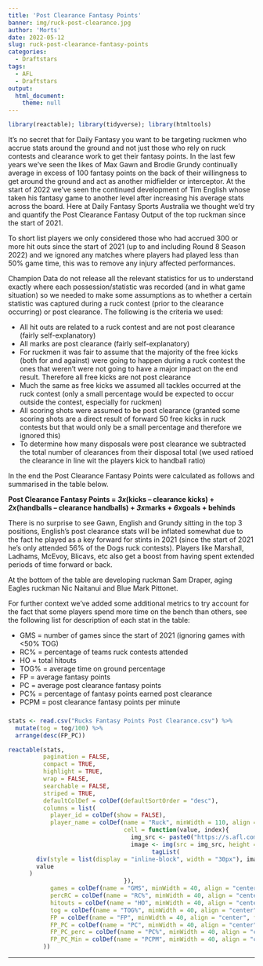 ---
title: 'Post Clearance Fantasy Points' 
banner: img/ruck-post-clearance.jpg
author: 'Morts'
date: 2022-05-12
slug: ruck-post-clearance-fantasy-points
categories:
  - Draftstars
tags:
  - AFL
  - Draftstars
output: 
  html_document: 
    theme: null
---

```{r include = FALSE}
library(reactable); library(tidyverse); library(htmltools)

```

It’s no secret that for Daily Fantasy you want to be targeting ruckmen who accrue stats around the ground and not just those who rely on ruck contests and clearance work to get their fantasy points. In the last few years we’ve seen the likes of Max Gawn and Brodie Grundy continually average in excess of 100 fantasy points on the back of their willingness to get around the ground and act as another midfielder or interceptor. At the start of 2022 we’ve seen the continued development of Tim English whose taken his fantasy game to another level after increasing his average stats across the board. Here at Daily Fantasy Sports Australia we thought we’d try and quantify the Post Clearance Fantasy Output of the top ruckman since the start of 2021.

To short list players we only considered those who had accrued 300 or more hit outs since the start of 2021 (up to and including Round 8 Season 2022) and we ignored any matches where players had played less than 50% game time, this was to remove any injury affected performances.

Champion Data do not release all the relevant statistics for us to understand exactly where each possession/statistic was recorded (and in what game situation) so we needed to make some assumptions as to whether a certain statistic was captured during a ruck contest (prior to the clearance occurring) or post clearance. The following is the criteria we used: 
 
* All hit outs are related to a ruck contest and are not post clearance (fairly self-explanatory) 
* All marks are post clearance (fairly self-explanatory) 
* For ruckmen it was fair to assume that the majority of the free kicks (both for and against) were going to happen during a ruck contest the ones that weren’t were not going to have a major impact on the end result. Therefore all free kicks are not post clearance 
* Much the same as free kicks we assumed all tackles occurred at the ruck contest (only a small percentage would be expected to occur outside the contest, especially for ruckmen) 
* All scoring shots were assumed to be post clearance (granted some scoring shots are a direct result of forward 50 free kicks in ruck contests but that would only be a small percentage and therefore we ignored this) 
* To determine how many disposals were post clearance we subtracted the total number of clearances from their disposal total (we used ratioed the clearance in line wit the players kick to handball ratio) 
 
In the end the Post Clearance Fantasy Points were calculated as follows and summarised in the table below.

**Post Clearance Fantasy Points = *3x*(kicks – clearance kicks) + *2x*(handballs – clearance handballs) + *3x*marks + *6x*goals + behinds**

There is no surprise to see Gawn, English and Grundy sitting in the top 3 positions, English’s post clearance stats will be inflated somewhat due to the fact he played as a key forward for stints in 2021 (since the start of 2021 he’s only attended 56% of the Dogs ruck contests). Players like Marshall, Ladhams, McEvoy, Blicavs, etc also get a boost from having spent extended periods of time forward or back.

At the bottom of the table are developing ruckman Sam Draper, aging Eagles ruckman Nic Naitanui and Blue Mark Pittonet.

For further context we’ve added some additional metrics to try account for the fact that some players spend more time on the bench than others, see the following list for description of each stat in the table: 

* GMS = number of games since the start of 2021 (ignoring games with <50% TOG) 
* RC% = percentage of teams ruck contests attended 
* HO = total hitouts 
* TOG% = average time on ground percentage 
* FP = average fantasy points 
* PC = average post clearance fantasy points 
* PC% = percentage of fantasy points earned post clearance 
* PCPM = post clearance fantasy points per minute 

###  

```{r echo=FALSE}

stats <- read.csv("Rucks Fantasy Points Post Clearance.csv") %>%
  mutate(tog = tog/100) %>%
  arrange(desc(FP_PC))

reactable(stats,
          pagination = FALSE,
          compact = TRUE,
          highlight = TRUE,
          wrap = FALSE,
          searchable = FALSE,
          striped = TRUE,
          defaultColDef = colDef(defaultSortOrder = "desc"),
          columns = list(
            player_id = colDef(show = FALSE),
            player_name = colDef(name = "Ruck", minWidth = 110, align = "left",
                                 cell = function(value, index){
                                   img_src <- paste0("https://s.afl.com.au/staticfile/AFL%20Tenant/AFL/Players/ChampIDImages/XLarge2022/", sub("CD_I", "", stats$player_id[index]), ".png?i10c=img.resize(width:108)")
                                   image <- img(src = img_src, height = "22px", alt = value)
                                         tagList(
        div(style = list(display = "inline-block", width = "30px"), image),
        value
      )
                                 }),
            games = colDef(name = "GMS", minWidth = 40, align = "center"),
            percRC = colDef(name = "RC%", minWidth = 40, align = "center", format = colFormat(percent = TRUE, digits = 0)),
            hitouts = colDef(name = "HO", minWidth = 40, align = "center"),
            tog = colDef(name = "TOG%", minWidth = 40, align = "center", format = colFormat(percent = TRUE, digits = 0)),
            FP = colDef(name = "FP", minWidth = 40, align = "center", format = colFormat(digits = 1)),
            FP_PC = colDef(name = "PC", minWidth = 40, align = "center", format = colFormat(digits = 1)),
            FP_PC_perc = colDef(name = "PC%", minWidth = 40, align = "center", format = colFormat(percent = TRUE, digits = 0)),
            FP_PC_Min = colDef(name = "PCPM", minWidth = 40, align = "center", format = colFormat(digits = 2))
          ))
```



---
